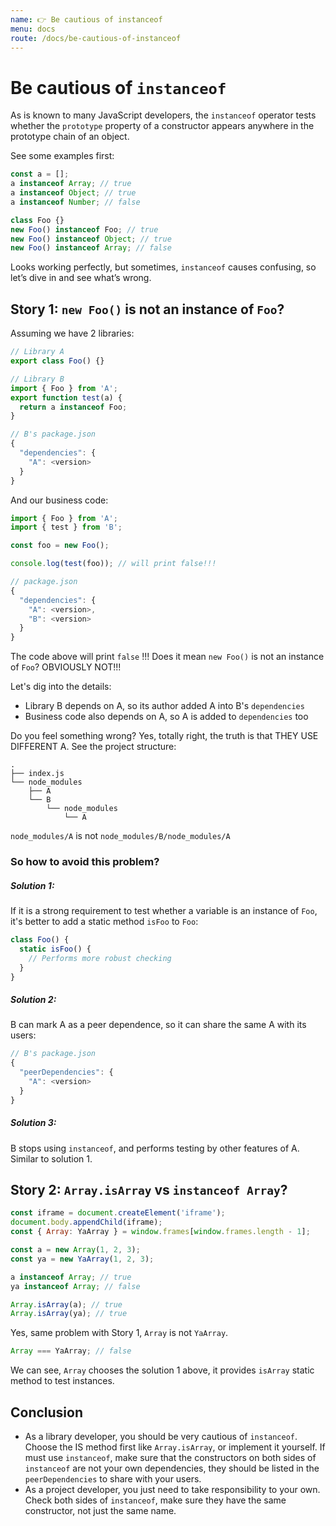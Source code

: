 ```yaml
---
name: 👉 Be cautious of instanceof
menu: docs
route: /docs/be-cautious-of-instanceof
---
```


# Be cautious of `instanceof`

As is known to many JavaScript developers, the `instanceof` operator tests whether the `prototype` property of a constructor appears anywhere in the prototype chain of an object.

See some examples first:

```javascript
const a = [];
a instanceof Array; // true
a instanceof Object; // true
a instanceof Number; // false

class Foo {}
new Foo() instanceof Foo; // true
new Foo() instanceof Object; // true
new Foo() instanceof Array; // false
```

Looks working perfectly, but sometimes, `instanceof` causes confusing, so let’s dive in and see what’s wrong.

## Story 1: `new Foo()` is not an instance of `Foo`?

Assuming we have 2 libraries:

```javascript
// Library A
export class Foo() {}
```

```javascript
// Library B
import { Foo } from 'A';
export function test(a) {
  return a instanceof Foo;
}

// B's package.json
{
  "dependencies": {
    "A": <version>
  }
}
```

And our business code:

```javascript
import { Foo } from 'A';
import { test } from 'B';

const foo = new Foo();

console.log(test(foo)); // will print false!!!

// package.json
{
  "dependencies": {
    "A": <version>,
    "B": <version>
  }
}
```

The code above will print `false` !!!
Does it mean `new Foo()` is not an instance of `Foo`?
OBVIOUSLY NOT!!!

Let's dig into the details:

- Library B depends on A, so its author added A into B's `dependencies`
- Business code also depends on A, so A is added to `dependencies` too

Do you feel something wrong?
Yes, totally right, the truth is that THEY USE DIFFERENT A.
See the project structure:

```plain
.
├── index.js
└── node_modules
    ├── A
    └── B
        └── node_modules
            └── A
```

`node_modules/A` is not `node_modules/B/node_modules/A`

### So how to avoid this problem?

##### Solution 1:

If it is a strong requirement to test whether a variable is an instance of `Foo`, it's better to add a static method `isFoo` to `Foo`:

```javascript
class Foo() {
  static isFoo() {
    // Performs more robust checking
  }
}
```

##### Solution 2:

B can mark A as a peer dependence, so it can share the same A with its users:

```javascript
// B's package.json
{
  "peerDependencies": {
    "A": <version>
  }
}
```

##### Solution 3:

B stops using `instanceof`, and performs testing by other features of A. Similar to solution 1.

## Story 2: `Array.isArray` vs `instanceof Array`?

```javascript
const iframe = document.createElement('iframe');
document.body.appendChild(iframe);
const { Array: YaArray } = window.frames[window.frames.length - 1];

const a = new Array(1, 2, 3);
const ya = new YaArray(1, 2, 3);

a instanceof Array; // true
ya instanceof Array; // false

Array.isArray(a); // true
Array.isArray(ya); // true
```

Yes, same problem with Story 1, `Array` is not `YaArray`.

```javascript
Array === YaArray; // false
```

We can see, `Array` chooses the solution 1 above, it provides `isArray` static method to test instances.

## Conclusion

- As a library developer, you should be very cautious of `instanceof`. Choose the IS method first like `Array.isArray`, or implement it yourself. If must use `instanceof`, make sure that the constructors on both sides of `instanceof` are not your own dependencies, they should be listed in the `peerDependencies` to share with your users.
- As a project developer, you just need to take responsibility to your own. Check both sides of `instanceof`, make sure they have the same constructor, not just the same name.
